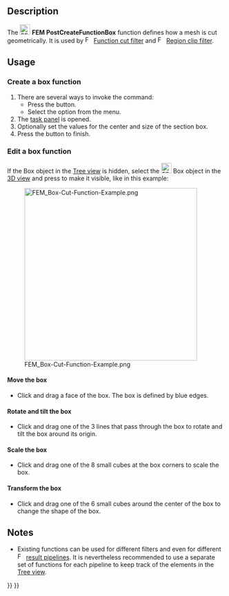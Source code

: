 <languages/>

{{Docnav
|[[FEM_PostCreateFunctionCylinder|PostCreateFunctionCylinder]]
|[[FEM_PostLineplot|PostLineplot]]
|[[FEM_Workbench|FEM]]
|IconL=FEM_PostCreateFunctionCylinder.svg
|IconR=FEM_PostLineplot.svg
|IconC=Workbench_FEM.svg
}}

{{GuiCommand
|Name=FEM PostCreateFunctionBox
|MenuLocation=Results → Filter functions → Box
|Workbenches=[[FEM_Workbench|FEM]]
|Version=0.21
|SeeAlso=[[FEM_tutorial|FEM tutorial]]
}}

==Description==

The [[Image:FEM_PostCreateFunctionBox.svg|24px]] '''FEM PostCreateFunctionBox''' function defines how a mesh is cut geometrically. It is used by [[Image:FEM_PostFilterCutFunction.svg|16px]] [[FEM_PostFilterCutFunction|Function cut filter]] and [[Image:FEM_PostFilterClipRegion.svg|16px]] [[FEM_PostFilterClipRegion|Region clip filter]].

==Usage==

===Create a box function===

# There are several ways to invoke the command:
#* Press the {{Button|[[Image:FEM_PostCreateFunctionBox.svg|16px]] [[FEM_PostCreateFunctionBox|Box]]}} button.
#* Select the {{MenuCommand|Results → Filter functions → [[Image:FEM_PostCreateFunctionBox.svg|16px]] Box}} option from the menu.
# The [[Task_panel|task panel]] is opened.
# Optionally set the values for the center and size of the section box.
# Press the {{Button|OK}} button to finish.

===Edit a box function===

If the Box object in the [[Tree_view|Tree view]] is hidden, select the [[Image:FEM_PostCreateFunctionBox.svg|24px]] Box object in the [[3D_view|3D view]] and press {{KEY|Space}} to make it visible, like in this example:

[[File:FEM_Box-Cut-Function-Example.png|400px]]

====Move the box====

* Click and drag a face of the box. The box is defined by blue edges.

====Rotate and tilt the box====

* Click and drag one of the 3 lines that pass through the box to rotate and tilt the box around its origin.

====Scale the box====

* Click and drag one of the 8 small cubes at the box corners to scale the box.

====Transform the box====

* Click and drag one of the 6 small cubes around the center of the box to change the shape of the box.

==Notes==

* Existing functions can be used for different filters and even for different [[Image:FEM_PostPipelineFromResult.svg|16px]] [[FEM_PostPipelineFromResult|result pipelines]]. It is nevertheless recommended to use a separate set of functions for each pipeline to keep track of the elements in the [[Tree_view|Tree view]].


{{Docnav
|[[FEM_PostCreateFunctionCylinder|PostCreateFunctionCylinder]]
|[[FEM_PostLineplot|PostLineplot]]
|[[FEM_Workbench|FEM]]
|IconL=FEM_PostCreateFunctionCylinder.svg
|IconR=FEM_PostLineplot.svg
|IconC=Workbench_FEM.svg
}}

{{FEM Tools navi{{#translation:}}}}
{{Userdocnavi{{#translation:}}}}